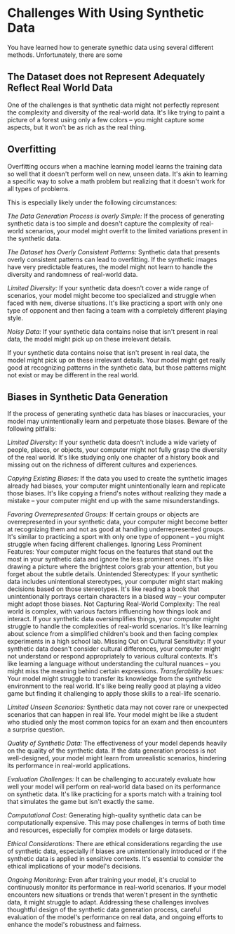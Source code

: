 # Challenges With Using Synthetic Data

You have learned how to generate synethic data using several different methods.
Unfortunately, there are some

## The Dataset does not Represent Adequately Reflect Real World Data

One of the challenges is that synthetic data might not perfectly represent the complexity
and diversity of the real-world data. It's like trying to paint a picture of a forest using only
a few colors – you might capture some aspects, but it won't be as rich as the real thing.

## Overfitting

Overfitting occurs when a machine learning model learns
the training data so well that it doesn't perform well on new, unseen data.
It's akin to learning a specific way to solve a math problem but realizing that it doesn't work for all types of problems.

This is especially likely under the following circumstances:

_The Data Generation Process is overly Simple:_
If the process of generating synthetic data is too simple and doesn't capture the complexity of real-world scenarios, your model might overfit to the limited variations present in the synthetic data.

_The Dataset has Overly Consistent Patterns:_
Synthetic data that presents overly consistent patterns can lead to overfitting. If the synthetic images have very predictable features, the model might not learn to handle the diversity and randomness of real-world data.

_Limited Diversity:_
If your synthetic data doesn't cover a wide range of scenarios, your model might become too specialized and struggle when faced with new, diverse situations. It's like practicing a sport with only one type of opponent and then facing a team with a completely different playing style.

_Noisy Data:_
If your synthetic data contains noise that isn't present in real data, the model might pick up on these irrelevant details.

If your synthetic data contains noise that isn't present in real data, the model might pick up on these irrelevant details.
Your model might get really good at recognizing patterns in the synthetic data, but those patterns might not exist
or may be different in the real world.

## Biases in Synthetic Data Generation

If the process of generating synthetic data has biases or inaccuracies, your model may unintentionally
learn and perpetuate those biases. Beware of the following pitfalls:

_Limited Diversity:_
If your synthetic data doesn't include a wide variety of people, places, or objects, your computer might
not fully grasp the diversity of the real world. It's like studying only one chapter of a history book and missing out on the richness of different cultures and experiences.

_Copying Existing Biases:_
If the data you used to create the synthetic images already had biases, your computer might unintentionally
learn and replicate those biases. It's like copying a friend's notes without realizing they made a mistake
– your computer might end up with the same misunderstandings.

_Favoring Overrepresented Groups:_
If certain groups or objects are overrepresented in your synthetic data,
your computer might become better at recognizing them and not as good at handling underrepresented groups. It's similar to practicing a sport with only one type of opponent – you might struggle when facing different challenges.
Ignoring Less Prominent Features:
Your computer might focus on the features that stand out the most in your synthetic data and ignore the less prominent ones. It's like drawing a picture where the brightest colors grab your attention, but you forget about the subtle details.
Unintended Stereotypes:
If your synthetic data includes unintentional stereotypes, your computer might start making decisions based on those stereotypes. It's like reading a book that unintentionally portrays certain characters in a biased way – your computer might adopt those biases.
Not Capturing Real-World Complexity:
The real world is complex, with various factors influencing how things look and interact. If your synthetic data oversimplifies things, your computer might struggle to handle the complexities of real-world scenarios. It's like learning about science from a simplified children's book and then facing complex experiments in a high school lab.
Missing Out on Cultural Sensitivity:
If your synthetic data doesn't consider cultural differences, your computer might not understand or respond appropriately to various cultural contexts. It's like learning a language without understanding the cultural nuances – you might miss the meaning behind certain expressions.
_Transferability Issues:_
Your model might struggle to transfer its knowledge from the synthetic environment to the real world.
It's like being really good at playing a video game but finding it challenging to apply those skills
to a real-life scenario.

_Limited Unseen Scenarios:_
Synthetic data may not cover rare or unexpected scenarios that can happen in real life.
Your model might be like a student who studied only the most common topics for an exam and then encounters
a surprise question.

_Quality of Synthetic Data:_
The effectiveness of your model depends heavily on the quality of the synthetic data.
If the data generation process is not well-designed, your model might learn from unrealistic scenarios,
hindering its performance in real-world applications.

_Evaluation Challenges:_
It can be challenging to accurately evaluate how well your model will perform on real-world data based
on its performance on synthetic data. It's like practicing for a sports match with a training tool that
simulates the game but isn't exactly the same.

_Computational Cost:_
Generating high-quality synthetic data can be computationally expensive. This may pose challenges in terms
of both time and resources, especially for complex models or large datasets.

_Ethical Considerations:_
There are ethical considerations regarding the use of synthetic data, especially if biases are unintentionally introduced
or if the synthetic data is applied in sensitive contexts. It's essential to consider the ethical implications of your model's decisions.

_Ongoing Monitoring:_
Even after training your model, it's crucial to continuously monitor its performance in real-world scenarios.
If your model encounters new situations or trends that weren't present in the synthetic data, it might struggle to adapt.
Addressing these challenges involves thoughtful design of the synthetic data generation process, careful evaluation
of the model's performance on real data, and ongoing efforts to enhance the model's robustness and fairness.
